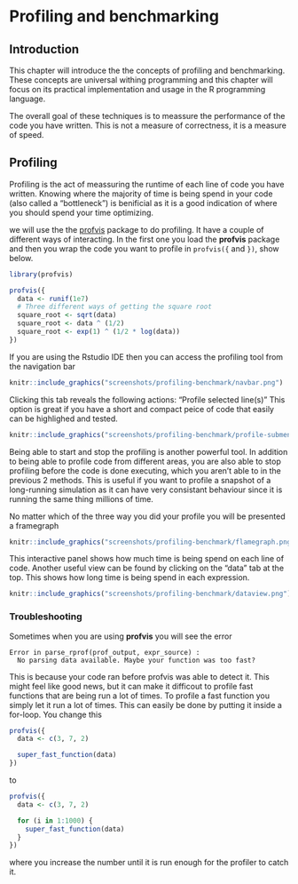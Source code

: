 # Profiling and benchmarking {#profile-benchmark}

## Introduction

This chapter will introduce the the concepts of profiling and benchmarking. These concepts are universal withing programming and this chapter will focus on its practical implementation and usage in the R programming language.

The overall goal of these techniques is to meassure the performance of the code you have written. This is not a measure of correctness, it is a measure of speed.

## Profiling

Profiling is the act of meassuring the runtime of each line of code you have written. Knowing where the majority of time is being spend in your code (also called a "bottleneck") is benificial as it is a good indication of where you should spend your time optimizing.  

we will use the the [profvis](https://rstudio.github.io/profvis/) package to do profiling. It have a couple of different ways of interacting. In the first one you load the **profvis** package and then you wrap the code you want to profile in `profvis({` and `})`, show below.

```r
library(profvis)

profvis({
  data <- runif(1e7)
  # Three different ways of getting the square root
  square_root <- sqrt(data)
  square_root <- data ^ (1/2)
  square_root <- exp(1) ^ (1/2 * log(data))
})
```

If you are using the Rstudio IDE then you can access the profiling tool from the navigation bar

```r
knitr::include_graphics("screenshots/profiling-benchmark/navbar.png")
```

Clicking this tab reveals the following actions: "Profile selected line(s)" This option is great if you have a short and compact peice of code that easily can be highlighed and tested. 

```r
knitr::include_graphics("screenshots/profiling-benchmark/profile-submenu.png")
```

Being able to start and stop the profiling is another powerful tool. In addition to being able to profile code from different areas, you are also able to stop profiling before the code is done executing, which you aren't able to in the previous 2 methods. This is useful if you want to profile a snapshot of a long-running simulation as it can have very consistant behaviour since it is running the same thing millions of time.

No matter which of the three way you did your profile you will be presented a framegraph

```r
knitr::include_graphics("screenshots/profiling-benchmark/flamegraph.png")
```

This interactive panel shows how much time is being spend on each line of code. Another useful view can be found by clicking on the "data" tab at the top. This shows how long time is being spend in each expression.

```r
knitr::include_graphics("screenshots/profiling-benchmark/dataview.png")
```

### Troubleshooting

Sometimes when you are using **profvis** you will see the error 

```{}
Error in parse_rprof(prof_output, expr_source) : 
  No parsing data available. Maybe your function was too fast?
```

This is because your code ran before profvis was able to detect it. This might feel like good news, but it can make it difficout to profile fast functions that are being run a lot of times. To profile a fast function you simply let it run a lot of times. This can easily be done by putting it inside a for-loop. You change this

```r
profvis({
  data <- c(3, 7, 2)

  super_fast_function(data)
})
```

to 

```r
profvis({
  data <- c(3, 7, 2)

  for (i in 1:1000) {
    super_fast_function(data)
  }
})
```

where you increase the number until it is run enough for the profiler to catch it.

